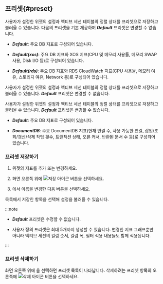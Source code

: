 ## 프리셋{#preset}

<InDoc product="postgresql,mysql,oracle">

사용자가 설정한 위젯의 설정과 액티브 세션 테이블의 정렬 상태를 프리셋으로 저장하고 불러올 수 있습니다. 다음의 프리셋을 기본 제공하며 ***Default*** 프리셋은 변경할 수 없습니다.

<ImgLang img='db-preset-list.png' desc='프리셋' />

* ***Default***: 주요 DB 지표로 구성되어 있습니다.

* ***Default(xos)***: 주요 DB 지표와 XOS 지표(CPU 및 메모리 사용률, 메모리 SWAP 사용, Disk I/O 등)로 구성되어 있습니다.

* ***Default(rds)***: 주요 DB 지표와 RDS CloudWatch 지표(CPU 사용율, 메모리 여유, 스토리지 여유, Network 등)로 구성되어 있습니다.

</InDoc>

<InDoc product="redis,mongodb,oracle-pro,altibase,cubrid,mssql,db2,sapase">

사용자가 설정한 위젯의 설정과 액티브 세션 테이블의 정렬 상태를 프리셋으로 저장하고 불러올 수 있습니다. ***Default*** 프리셋은 변경할 수 없습니다.

<ImgLang img='db-dashboard-preset.png' desc='프리셋' />

</InDoc>

<InDoc product="mongodb">

사용자가 설정한 위젯의 설정과 액티브 세션 테이블의 정렬 상태를 프리셋으로 저장하고 불러올 수 있습니다. ***Default*** 프리셋은 변경할 수 없습니다.

<ImgLang img='db-preset-list-mongodb.png' desc='프리셋' />

* ***Default***: 주요 DB 지표로 구성되어 있습니다.

* ***DocumentDB***: 주요 DocumentDB 지표(현재 연결 수, 사용 가능한 연결, 삽입/조회/갱신/삭제 작업 횟수, 트랜잭션 상태, 오픈 커서, 반환된 문서 수 등)로 구성되어 있습니다.

</InDoc>

### 프리셋 저장하기

1. 위젯의 지표를 추가 또는 변경하세요.

1. 화면 오른쪽 위에 ![저장 아이콘](/img/ic-save.svg) 버튼을 선택하세요. 

1. <Cmdname sid="save_preset" className="uitext" />에서 이름을 변경한 다음 <Cmdname sid="save" className="uitext" /> 버튼을 선택하세요.

<Cmdname sid="preset" className="uitext" /> 목록에서 저장한 항목을 선택해 설정을 불러올 수 있습니다.

:::note

* ***Default*** 프리셋은 수정할 수 없습니다. 

* 사용자 정의 프리셋은 최대 5개까지 생성할 수 있습니다. 변경한 지표 그래프뿐만 아니라 액티브 세션의 컬럼 순서, 컬럼 폭, 필터 적용 내용들도 함께 적용됩니다.

:::

### 프리셋 삭제하기

화면 오른쪽 위에 <Cmdname sid="preset" className="uitext" />을 선택하면 프리셋 목록이 나타납니다. 삭제하려는 프리셋 항목의 오른쪽에 ![삭제 아이콘](/img/ico-remove.svg) 버튼을 선택하세요.